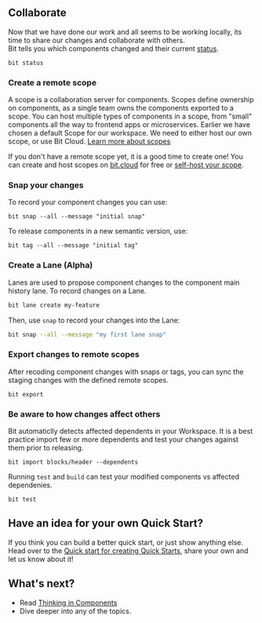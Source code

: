 
## Collaborate

Now that we have done our work and all seems to be working locally, its time to share our changes and collaborate with others.  
Bit tells you which components changed and their current [status](/workspace/workspace-status).

```
bit status
```

### Create a remote scope

A scope is a collaboration server for components. Scopes define ownership on components, as a single team owns the components exported to a scope.
You can host multiple types of components in a scope, from "small" components all the way to frontend apps or microservices.
Earlier we have chosen a default Scope for our workspace. We need to either host our own scope, or use Bit Cloud.
[Learn more about scopes](/scope/scope-overview)

If you don't have a remote scope yet, it is a good time to create one! You can create and host scopes on [bit.cloud](https://bit.cloud) for free
or [self-host your scope](/scope/running-a-scope-server).

<CreateAccount className={centerColumn} />

### Snap your changes

To record your component changes you can use:

```
bit snap --all --message "initial snap"
```

To release components in a new semantic version, use:

```
bit tag --all --message "initial tag"
```

### Create a Lane (Alpha)

Lanes are used to propose component changes to the component main history lane.
To record changes on a Lane.

```bash
bit lane create my-feature
```

Then, use `snap` to record your changes into the Lane:

```bash
bit snap --all --message "my first lane snap"
```

### Export changes to remote scopes

After recoding component changes with snaps or tags, you can sync the staging changes with the defined remote scopes.

```
bit export
```

### Be aware to how changes affect others

Bit automaticlly detects affected dependents in your Workspace. It is a best practice import few or more dependents and test
your changes against them prior to releasing.

```
bit import blocks/header --dependents
```

Running `test` and `build` can test your modified components vs affected dependenies.

```
bit test
```

<!-- ### Merge -->

## Have an idea for your own Quick Start?

If you think you can build a better quick start, or just show anything else. Head over to the
[Quick start for creating Quick Starts](/quick-start/quick-start), share your own and let us know about it!

## What's next?

- Read [Thinking in Components](/)
- Dive deeper into any of the topics.
